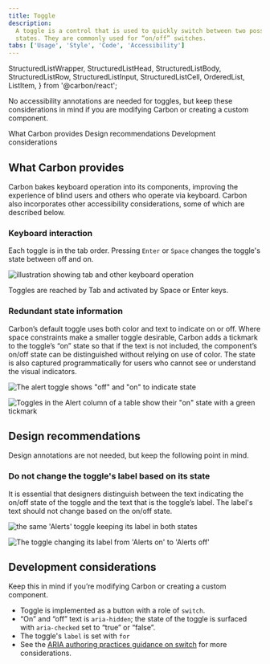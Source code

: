 ```yaml
---
title: Toggle
description:
  A toggle is a control that is used to quickly switch between two possible
  states. They are commonly used for “on/off” switches.
tabs: ['Usage', 'Style', 'Code', 'Accessibility']
---
```



  StructuredListWrapper,
  StructuredListHead,
  StructuredListBody,
  StructuredListRow,
  StructuredListInput,
  StructuredListCell,
  OrderedList,
  ListItem,
} from '@carbon/react';

<PageDescription>

No accessibility annotations are needed for toggles, but keep these
considerations in mind if you are modifying Carbon or creating a custom
component.

</PageDescription>

<AnchorLinks>

<AnchorLink>What Carbon provides</AnchorLink>
<AnchorLink>Design recommendations</AnchorLink>
<AnchorLink>Development considerations</AnchorLink>

</AnchorLinks>

## What Carbon provides

Carbon bakes keyboard operation into its components, improving the experience of
blind users and others who operate via keyboard. Carbon also incorporates other
accessibility considerations, some of which are described below.

### Keyboard interaction

Each toggle is in the tab order. Pressing `Enter` or `Space` changes the
toggle's state between off and on.

<Row>
<Column colLg={8}>

![illustration showing tab and other keyboard operation](images/toggle-accessibility-1.png)

<Caption>
  Toggles are reached by Tab and activated by Space or Enter keys.
</Caption>

</Column>
</Row>

### Redundant state information

Carbon’s default toggle uses both color and text to indicate on or off. Where
space constraints make a smaller toggle desirable, Carbon adds a tickmark to the
toggle’s “on” state so that if the text is not included, the component’s on/off
state can be distinguished without relying on use of color. The state is also
captured programmatically for users who cannot see or understand the visual
indicators.

<DoDontRow>
  <DoDont type="do" caption="Do include the on/off text for the toggle's state whenever space permits.">

![The alert toggle shows "off" and "on" to indicate state](images/toggle-accessibility-2-do.png)

  </DoDont>
  <DoDont type="do" caption="Where space is confined, use the tickmark variation in lieu of on/off text.">

![Toggles in the Alert column of a table show their "on" state with a green tickmark](images/toggle-accessibility-3-do.png)

  </DoDont>
</DoDontRow>

## Design recommendations

Design annotations are not needed, but keep the following point in mind.

### Do not change the toggle's label based on its state

It is essential that designers distinguish between the text indicating the
on/off state of the toggle and the text that is the toggle’s label. The label's
text should not change based on the on/off state.

<DoDontRow>
  <DoDont type="do" caption="Do keep the label consistent. Only change the state text between On and Off.">

![the same 'Alerts' toggle keeping its label in both states](images/toggle-accessibility-4-do.png)

  </DoDont>
  <DoDont type="dont" caption="Do not change the label text as a way of indicating the toggle's on/off state.">

![The toggle changing its label from 'Alerts on' to 'Alerts off'](images/toggle-accessibility-4-dont.png)

  </DoDont>
</DoDontRow>

## Development considerations

Keep this in mind if you’re modifying Carbon or creating a custom component.

- Toggle is implemented as a button with a role of `switch`.
- “On” and “off” text is `aria-hidden`; the state of the toggle is surfaced with
  `aria-checked` set to “true” or “false”.
- The toggle's `label` is set with `for`
- See the
  [ARIA authoring practices guidance on switch](https://w3c.github.io/aria-practices/#switch)
  for more considerations.

<A11yStatus layout="table" components="Toggle" />
